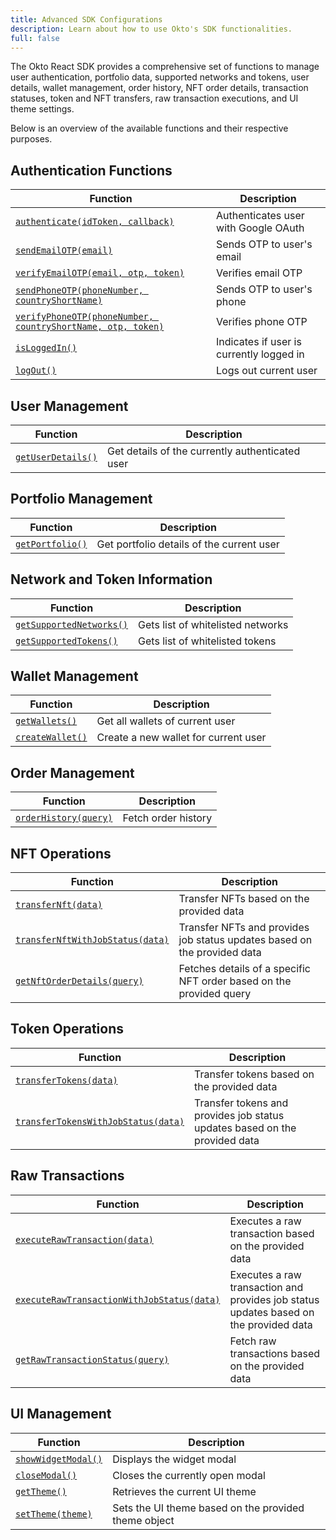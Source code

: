 ```yaml
---
title: Advanced SDK Configurations
description: Learn about how to use Okto's SDK functionalities.
full: false
---
```


The Okto React SDK provides a comprehensive set of functions to manage user authentication, portfolio data, supported networks and tokens, user details, wallet management, order history, NFT order details, transaction statuses, token and NFT transfers, raw transaction executions, and UI theme settings. 

Below is an overview of the available functions and their respective purposes.

## Authentication Functions
| Function | Description |
|----------|-------------|
| [`authenticate(idToken, callback)`](/docs/react-sdk/advanced-sdk-config/authenticate-users/google-oauth/auth-user-via-code#authenticate-a-user) | Authenticates user with Google OAuth |
| [`sendEmailOTP(email)`](/docs/react-sdk/advanced-sdk-config/authenticate-users/email-otp/auth-user-via-email#send-email-otp) | Sends OTP to user's email |
| [`verifyEmailOTP(email, otp, token)`](/docs/react-sdk/advanced-sdk-config/authenticate-users/email-otp/auth-user-via-email#verify-email-otp) | Verifies email OTP |
| [`sendPhoneOTP(phoneNumber, countryShortName)`](/docs/react-sdk/advanced-sdk-config/authenticate-users/phone-otp/auth-user-via-phone#send-phone-otp) | Sends OTP to user's phone |
| [`verifyPhoneOTP(phoneNumber, countryShortName, otp, token)`](/docs/react-sdk/advanced-sdk-config/authenticate-users/phone-otp/auth-user-via-phone#verify-phone-otp) | Verifies phone OTP |
| [`isLoggedIn()`](/docs/react-sdk/advanced-sdk-config/authenticate-users/login-logout/login#check-if-the-user-is-logged-in) | Indicates if user is currently logged in |
| [`logOut()`](/docs/react-sdk/advanced-sdk-config/authenticate-users/login-logout/logout#log-out) | Logs out current user |

## User Management
| Function | Description |
|----------|-------------|
| [`getUserDetails()`](/docs/react-sdk/advanced-sdk-config/okto-embedded-wallet/use-user-embedded-wallet/get-user-details) | Get details of the currently authenticated user |

## Portfolio Management
| Function | Description |
|----------|-------------|
| [`getPortfolio()`](/docs/react-sdk/advanced-sdk-config/okto-embedded-wallet/use-user-embedded-wallet/get-user-balance-portfolio) | Get portfolio details of the current user |

## Network and Token Information
| Function | Description |
|----------|-------------|
| [`getSupportedNetworks()`](/docs/react-sdk/advanced-sdk-config/chains-tokens/supported-networks#get-all-supported-networks) | Gets list of whitelisted networks |
| [`getSupportedTokens()`](/docs/react-sdk/advanced-sdk-config/chains-tokens/supported-networks#get-all-supported-tokens) | Gets list of whitelisted tokens |

## Wallet Management
| Function | Description |
|----------|-------------|
| [`getWallets()`](/docs/react-sdk/advanced-sdk-config/okto-embedded-wallet/use-user-embedded-wallet/get-embedded-wallet-details) | Get all wallets of current user |
| [`createWallet()`](/docs/react-sdk/advanced-sdk-config/okto-embedded-wallet/setup-embedded-wallets/create-embedded-wallets) | Create a new wallet for current user |

## Order Management
| Function | Description |
|----------|-------------|
| [`orderHistory(query)`](/docs/react-sdk/advanced-sdk-config/okto-embedded-wallet/use-user-embedded-wallet/transfer-tokens#fetch-order-history) | 	Fetch order history |

## NFT Operations
| Function | Description |
|----------|-------------|
| [`transferNft(data)`](/docs/react-sdk/advanced-sdk-config/okto-embedded-wallet/use-user-embedded-wallet/transfer-nfts#transfer-nfts) | Transfer NFTs based on the provided data |
| [`transferNftWithJobStatus(data)`](/docs/react-sdk/advanced-sdk-config/okto-embedded-wallet/use-user-embedded-wallet/transfer-nfts#transfer-nfts-with-job-status) | Transfer NFTs and provides job status updates based on the provided data |
| [`getNftOrderDetails(query)`](/docs/react-sdk/advanced-sdk-config/okto-embedded-wallet/use-user-embedded-wallet/transfer-nfts#get-nft-order-details) | Fetches details of a specific NFT order based on the provided query |

## Token Operations
| Function | Description |
|----------|-------------|
| [`transferTokens(data)`](/docs/react-sdk/advanced-sdk-config/okto-embedded-wallet/use-user-embedded-wallet/transfer-tokens#transfer-tokens) | Transfer tokens based on the provided data |
| [`transferTokensWithJobStatus(data)`](/docs/react-sdk/advanced-sdk-config/okto-embedded-wallet/use-user-embedded-wallet/transfer-tokens#transfer-tokens-with-job-status) | Transfer tokens and provides job status updates based on the provided data |

## Raw Transactions
| Function | Description |
|----------|-------------|
| [`executeRawTransaction(data)`](/docs/react-sdk/advanced-sdk-config/okto-embedded-wallet/use-user-embedded-wallet/raw-transactions#execute-raw-transaction) | Executes a raw transaction based on the provided data |
| [`executeRawTransactionWithJobStatus(data)`](/docs/react-sdk/advanced-sdk-config/okto-embedded-wallet/use-user-embedded-wallet/raw-transactions#execute-raw-transaction-with-job-status) | Executes a raw transaction and provides job status updates based on the provided data |
| [`getRawTransactionStatus(query)`](/docs/react-sdk/advanced-sdk-config/okto-embedded-wallet/use-user-embedded-wallet/raw-transactions#get-raw-transactions) | Fetch raw transactions based on the provided data |

## UI Management
| Function | Description |
|----------|-------------|
| [`showWidgetModal()`](/docs/react-sdk/advanced-sdk-config/okto-embedded-wallet/built-in-ui-screens/show-ui-screen-via-code#show-modal) | Displays the widget modal |
| [`closeModal()`](/docs/react-sdk/advanced-sdk-config/okto-embedded-wallet/built-in-ui-screens/show-ui-screen-via-code#close-modal) | Closes the currently open modal |
| [`getTheme()`](/docs/react-sdk/advanced-sdk-config/okto-embedded-wallet/built-in-ui-screens/show-ui-screen-via-code#get-theme) | Retrieves the current UI theme |
| [`setTheme(theme)`](/docs/react-sdk/advanced-sdk-config/okto-embedded-wallet/built-in-ui-screens/show-ui-screen-via-code#set-theme) | Sets the UI theme based on the provided theme object |